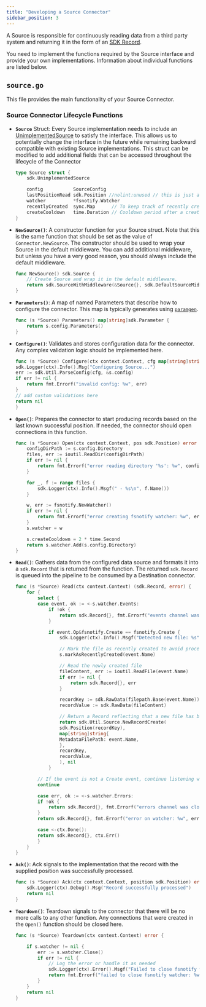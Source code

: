 ```yaml
---
title: "Developing a Source Connector"
sidebar_position: 3
---
```


A Source is responsible for continuously reading data from a third party system and returning it in the form of an [SDK Record](https://pkg.go.dev/github.com/conduitio/conduit-connector-sdk#Record).

You need to implement the functions required by the Source interface and provide your own implementations. Information about individual functions are listed below.

## `source.go`

This file provides the main functionality of your Source Connector.

### Source Connector Lifecycle Functions

- **`Source`** Struct: Every Source implementation needs to include an [UnimplementedSource](https://pkg.go.dev/github.com/conduitio/conduit-connector-sdk#UnimplementedSource) to satisfy the interface. This allows us to potentially change the interface in the future while remaining backward compatible with existing Source implementations. This struct can be modified to add additional fields that can be accessed throughout the lifecycle of the Connector

    ```go
    type Source struct {
        sdk.UnimplementedSource

        config           SourceConfig
        lastPositionRead sdk.Position //nolint:unused // this is just an example
        watcher          *fsnotify.Watcher
        recentlyCreated  sync.Map      // To keep track of recently created files
        createCooldown   time.Duration // Cooldown period after a create event
    }
    ```

- **`NewSource()`**: A constructor function for your Source struct. Note that this is the same function that should be set as the value of `Connector.NewSource`. The constructor should be used to wrap your Source in the default middleware. You can add additional middleware, but unless you have a very good reason, you should always include the default middleware.

    ```go
    func NewSource() sdk.Source {
        // Create Source and wrap it in the default middleware.
        return sdk.SourceWithMiddleware(&Source{}, sdk.DefaultSourceMiddleware()...)
    }
    ```

- **`Parameters()`**: A map of named Parameters that describe how to configure the connector. This map is typically generates using [`paramgen`](https://github.com/ConduitIO/conduit-commons/tree/main/paramgen).

    ```go
    func (s *Source) Parameters() map[string]sdk.Parameter {
        return s.config.Parameters()
    }
    ```

- **`Configure()`**: Validates and stores configuration data for the connector. Any complex validation logic should be implemented here.

    ```go
    func (s *Source) Configure(ctx context.Context, cfg map[string]string) error {
    sdk.Logger(ctx).Info().Msg("Configuring Source...")
    err := sdk.Util.ParseConfig(cfg, &s.config)
    if err != nil {
        return fmt.Errorf("invalid config: %w", err)
    }
    // add custom validations here
    return nil
    }
    ```

- **`Open()`**: Prepares the connector to start producing records based on the last known successful position. If needed, the connector should open connections in this function.

    ```go
    func (s *Source) Open(ctx context.Context, pos sdk.Position) error {
        configDirPath := s.config.Directory
        files, err := ioutil.ReadDir(configDirPath)
        if err != nil {
            return fmt.Errorf("error reading directory '%s': %w", configDirPath, err)
        }

        for _, f := range files {
            sdk.Logger(ctx).Info().Msgf(" - %s\n", f.Name())
        }

        w, err := fsnotify.NewWatcher()
        if err != nil {
            return fmt.Errorf("error creating fsnotify watcher: %w", err)
        }
        s.watcher = w

        s.createCooldown = 2 * time.Second
        return s.watcher.Add(s.config.Directory)
    }
    ```

- **`Read()`**: Gathers data from the configured data source and formats it into a `sdk.Record` that is returned from the function. The returned `sdk.Record` is queued into the pipeline to be consumed by a Destination connector.

    ```go
    func (s *Source) Read(ctx context.Context) (sdk.Record, error) {
        for {
            select {
            case event, ok := <-s.watcher.Events:
                if !ok {
                    return sdk.Record{}, fmt.Errorf("events channel was closed")
                }

                if event.Op&fsnotify.Create == fsnotify.Create {
                    sdk.Logger(ctx).Info().Msgf("Detected new file: %s", event.Name)

                    // Mark the file as recently created to avoid processing if it is modified shortly after being created
                    s.markAsRecentlyCreated(event.Name)

                    // Read the newly created file
                    fileContent, err := ioutil.ReadFile(event.Name)
                    if err != nil {
                        return sdk.Record{}, err
                    }

                    recordKey := sdk.RawData(filepath.Base(event.Name))
                    recordValue := sdk.RawData(fileContent)

                    // Return a Record reflecting that a new file has been created
                    return sdk.Util.Source.NewRecordCreate(
                    sdk.Position(recordKey),
                    map[string]string{
                    MetadataFilePath: event.Name,
                    },
                    recordKey,
                    recordValue,
                    ), nil
                }

            // If the event is not a Create event, continue listening without doing anything
            continue

            case err, ok := <-s.watcher.Errors:
            if !ok {
                return sdk.Record{}, fmt.Errorf("errors channel was closed")
            }
            return sdk.Record{}, fmt.Errorf("error on watcher: %w", err)

            case <-ctx.Done():
            return sdk.Record{}, ctx.Err()
            }
        }
    }
    ```

- **`Ack()`**: Ack signals to the implementation that the record with the supplied position was successfully processed.

    ```go
    func (s *Source) Ack(ctx context.Context, position sdk.Position) error {
        sdk.Logger(ctx).Debug().Msg("Record successfully processed")
        return nil
    }
    ```

- **`Teardown()`**: Teardown signals to the connector that there will be no more calls to any other function. Any connections that were created in the `Open()` function should be closed here.

    ```go
    func (s *Source) Teardown(ctx context.Context) error {

        if s.watcher != nil {
            err := s.watcher.Close()
            if err != nil {
                // Log the error or handle it as needed
                sdk.Logger(ctx).Error().Msgf("Failed to close fsnotify watcher: %v", err)
                return fmt.Errorf("failed to close fsnotify watcher: %w", err)
            }
        }
        return nil
    }
    ```
